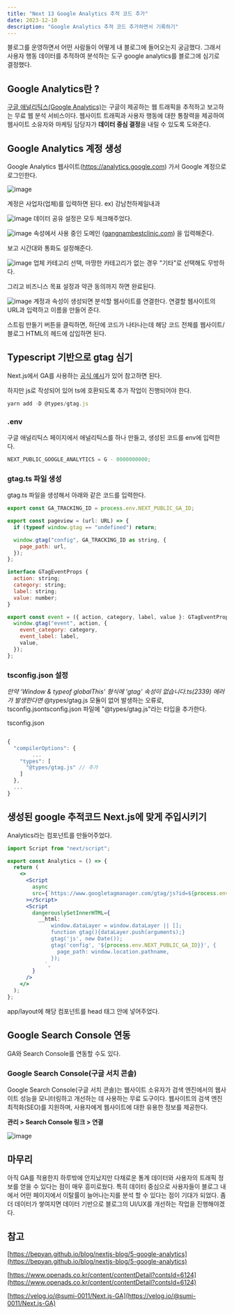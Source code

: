 ```yaml
---
title: "Next 13 Google Analytics 추적 코드 추가"
date: 2023-12-10
description: "Google Analytics 추적 코드 추가하면서 기록하기"
---
```


블로그를 운영하면서 어떤 사람들이 어떻게 내 블로그에 들어오는지 궁금했다.
그래서 사용자 행동 데이터를 추적하여 분석하는 도구 google analytics를 블로그에 심기로 결정했다.

## Google Analytics란 ?

[구글 애널리틱스(Google Analytics)](https://analytics.google.com/analytics/web/)는 구글이 제공하는 웹 트래픽을 추적하고 보고하는 무료 웹 분석 서비스이다. 웹사이트 트래픽과 사용자 행동에 대한 통찰력을 제공하여 웹사이트 소유자와 마케팅 담당자가 **데이터 중심 결정**을 내릴 수 있도록 도와준다.

## Google Analytics 계정 생성

Google Analytics 웹사이트(https://analytics.google.com) 가서 Google 계정으로 로그인한다.

![image](https://github.com/thsuekfk2/hye-bin-markdown-blog/assets/76821963/8d9fbdc4-d7b1-4b8a-a4a5-c33bc51ad08f)

계정은 사업자(업체)를 입력하면 된다. ex) 강남천하제일내과

![image](https://github.com/thsuekfk2/hye-bin-markdown-blog/assets/76821963/054cccba-2484-4baa-be21-92537250dd31)
데이터 공유 설정은 모두 체크해주었다.

![image](https://github.com/thsuekfk2/hye-bin-markdown-blog/assets/76821963/5ae5b34a-85ee-4f98-b82e-8113a2c7f4ad)
속성에서 사용 중인 도메인 ([gangnambestclinic.com](http://gangnambestclinic.com/)) 을 입력해준다.

보고 시간대와 통화도 설정해준다.

![image](https://github.com/thsuekfk2/hye-bin-markdown-blog/assets/76821963/ef52de2c-e3d0-4211-a5a7-50a77d70771c)
업체 카테고리 선택, 마땅한 카테고리가 없는 경우 "기타"로 선택해도 무방하다.

그리고 비즈니스 목표 설정과 약관 동의까지 하면 완료된다.

![image](https://github.com/thsuekfk2/hye-bin-markdown-blog/assets/76821963/70d684ee-3459-411f-bbcd-300a60e9a6dc)
계정과 속성이 생성되면 분석할 웹사이트를 연결한다. 연결할 웹사이트의 URL과 입력하고 이름을 만들어 준다.

스트림 만들기 버튼을 클릭하면, 하단에 코드가 나타나는데 해당 코드 전체를 웹사이트/블로그 HTML의 헤드에 삽입하면 된다.

## Typescript 기반으로 gtag 심기

Next.js에서 GA를 사용하는 [공식 예시](https://github.com/vercel/next.js/tree/canary/examples/with-google-analytics)가 있어 참고하면 된다.

하지만 js로 작성되어 있어 ts에 호환되도록 추가 작업이 진행되어야 한다.

```jsx
yarn add -D @types/gtag.js
```

### .env

구글 애널리틱스 페이지에서 애널리틱스를 하나 만들고, 생성된 코드를 env에 입력한다.

```jsx
NEXT_PUBLIC_GOOGLE_ANALYTICS = G - 0000000000;
```

### gtag.ts 파일 생성

gtag.ts 파일을 생성해서 아래와 같은 코드를 입력한다.

```jsx
export const GA_TRACKING_ID = process.env.NEXT_PUBLIC_GA_ID;

export const pageview = (url: URL) => {
  if (typeof window.gtag == "undefined") return;

  window.gtag("config", GA_TRACKING_ID as string, {
    page_path: url,
  });
};

interface GTagEventProps {
  action: string;
  category: string;
  label: string;
  value: number;
}

export const event = ({ action, category, label, value }: GTagEventProps) => {
  window.gtag("event", action, {
    event_category: category,
    event_label: label,
    value,
  });
};
```

### tsconfig.json 설정

_만약 'Window & typeof globalThis' 형식에 'gtag' 속성이 없습니다.ts(2339) 에러가 발생한다면_ @types/gtag.js 모듈이 없어 발생하는 오류로, tsconfig.jsontsconfig.json 파일에 "@types/gtag.js"라는 타입을 추가한다.

tsconfig.json

```jsx

{
  "compilerOptions": {
		...
    "types": [
      "@types/gtag.js" // 추가
    ]
  },
  ...
}
```

## 생성된 google 추적코드 Next.js에 맞게 주입시키기

Analytics라는 컴포넌트를 만들어주었다.

```jsx
import Script from "next/script";

export const Analytics = () => {
  return (
    <>
      <Script
        async
        src={`https://www.googletagmanager.com/gtag/js?id=${process.env.NEXT_PUBLIC_GA_ID}`}
      ></Script>
      <Script
        dangerouslySetInnerHTML={
          __html: `
              window.dataLayer = window.dataLayer || [];
              function gtag(){dataLayer.push(arguments);}
              gtag('js', new Date());
              gtag('config', '${process.env.NEXT_PUBLIC_GA_ID}}', {
                page_path: window.location.pathname,
              });
            `,
        }
      />
    </>
  );
};
```

app/layout에 해당 컴포넌트를 head 태그 안에 넣어주었다.

## Google Search Console 연동

GA와 Search Console를 연동할 수도 있다.

### Google Search Console(구글 서치 콘솔)

Google Search Console(구글 서치 콘솔)는 웹사이트 소유자가 검색 엔진에서의 웹사이트 성능을 모니터링하고 개선하는 데 사용하는 무료 도구이다. 웹사이트의 검색 엔진 최적화(SEO)를 지원하며, 사용자에게 웹사이트에 대한 유용한 정보를 제공한다.

**관리 > Search Console 링크 > 연결**

![image](https://github.com/thsuekfk2/hye-bin-markdown-blog/assets/76821963/90037995-9615-454b-823f-4bd2bba0db45)

## 마무리

아직 GA를 적용한지 하루밖에 안지났지만 다채로운 통계 데이터와 사용자의 트래픽 정보를 얻을 수 있다는 점이 매우 흥미로웠다. 특히 데이터 중심으로 사용자들이 블로그 내에서 어떤 페이지에서 이탈률이 늘어나는지를 분석 할 수 있다는 점이 기대가 되었다. 좀 더 데이터가 쌓여지면 데이터 기반으로 블로그의 UI/UX를 개선하는 작업을 진행해야겠다.

## 참고

[https://bepyan.github.io/blog/nextjs-blog/5-google-analytics](https://bepyan.github.io/blog/nextjs-blog/5-google-analytics)

[https://www.openads.co.kr/content/contentDetail?contsId=6124](https://www.openads.co.kr/content/contentDetail?contsId=6124)

[https://velog.io/@sumi-0011/Next.js-GA](https://velog.io/@sumi-0011/Next.js-GA)
